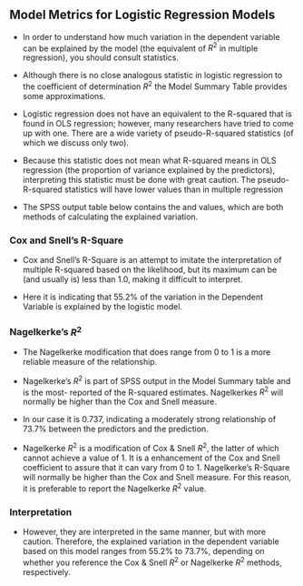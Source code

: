 ## Model Metrics for Logistic Regression Models

*  In order to understand how much variation in the dependent variable can be explained 
by the model (the equivalent of $R^2$ in multiple regression), you should consult \textbf{\textit{Model Summary}} statistics.

*  Although there is no close analogous statistic in logistic regression to the coefficient of
determination $R^2$ the Model Summary Table provides some approximations.

*  Logistic regression does not have an equivalent to the R-squared that is found in OLS regression; however, many researchers have tried to come up with one. There are a wide variety of pseudo-R-squared statistics (of which we discuss only two).  

* Because this statistic does not mean what R-squared means in OLS regression (the proportion of variance explained by the predictors), interpreting this statistic must be done with great caution. The pseudo-R-squared statistics will have lower values than in multiple regression


*  The SPSS output table below contains the \textit{Cox \& Snell R Square} and \textit{Nagelkerke R Square } values, which are both methods of calculating the explained variation.



\begin{figure}[h!]
\centering
\includegraphics[width=0.9\linewidth]{images/Logistic5a}
\end{figure}

### Cox and Snell’s R-Square

*  Cox and Snell’s R-Square is an attempt to imitate the interpretation of multiple R-squared based
on the likelihood, but its maximum can be (and usually is) less than 1.0, making it difficult to
interpret. 

*  Here it is indicating that 55.2\% of the variation in the Dependent Variable is explained by the
logistic model. 

### Nagelkerke's $R^2$

*  The Nagelkerke modification that does range from 0 to 1 is a more reliable measure of the relationship.

*  Nagelkerke's $R^2$ is part of SPSS output in the Model Summary table and is the most-
reported of the R-squared estimates. Nagelkerkes $R^2$ will normally be higher than the Cox and Snell measure.

*  In our case it is 0.737, indicating a moderately strong relationship of 73.7\% between the
predictors and the prediction.

*  Nagelkerke $R^2$ is a modification of Cox \& Snell $R^2$, the latter of which cannot achieve a value of 1. It is a enhancement of the Cox and Snell coefficient to assure that it can vary from 0 to 1. Nagelkerke's R-Square will normally be higher than the Cox and Snell measure. For this reason, it is preferable to report the Nagelkerke $R^2$ value.

### Interpretation 

*   However, they are interpreted in the same manner, but with more caution. Therefore, the explained variation in the dependent variable based on this model ranges from 55.2\% to 73.7\%, depending on whether you reference the Cox \& Snell $R^2$ or Nagelkerke $R^2$ methods, respectively.




